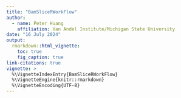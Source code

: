 ```yaml
---
title: "BamSliceRWorkFlow"
author:
  - name: Peter Huang
    affiliation: Van Andel Institute/Michigan State University
date: "16 July 2024"
output: 
  rmarkdown::html_vignette:
    toc: true
    fig_caption: true
link-citations: true
vignette: >
  %\VignetteIndexEntry{BamSliceRWorkFlow}
  %\VignetteEngine{knitr::rmarkdown}
  %\VignetteEncoding{UTF-8}
---
```


